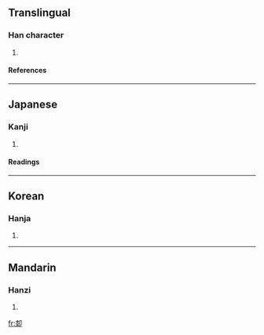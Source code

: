 ==Translingual==
===Han character===
{{Han char|rad=卩|as=11|sn=13|four=|canj=木水尸中 (DESL)}}
# {{defn|Han}}
====References====
{{Han ref|kx=0160.110|dkj=02883|dj=0366.170|hdz=10319.050|uh=5380|ud=21376}}
----
==Japanese==
===Kanji===
{{ja-kanji|grade=|rs=卩11}}
# {{defn|Japanese}} 
====Readings====
{{ja-readings|on=[[しつ]] (shitsu)|kun=}}
----
==Korean==
===Hanja===
{{ko-hanja|hangeul=슬|rv=seul|mr=sŭl}}
# {{defn|Korean}}
----
==Mandarin==
===Hanzi===
{{cmn-hanzi|pin=[[xī]] (xi1)|wg=hsi<sup>1</sup>}}
# {{defn|Mandarin}}

[[fr:厀]]